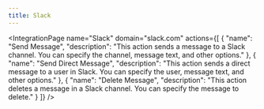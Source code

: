 ```yaml
---
title: Slack
---
```



<IntegrationPage
    name="Slack"
	domain="slack.com"
    actions={[
        {
            "name": "Send Message",
			"description": "This action sends a message to a Slack channel. You can specify the channel, message text, and other options."
		},
		{
			"name": "Send Direct Message",
			"description": "This action sends a direct message to a user in Slack. You can specify the user, message text, and other options."
		},
		{
			"name": "Delete Message",
			"description": "This action deletes a message in a Slack channel. You can specify the message to delete."
		}
    ]}
/>
